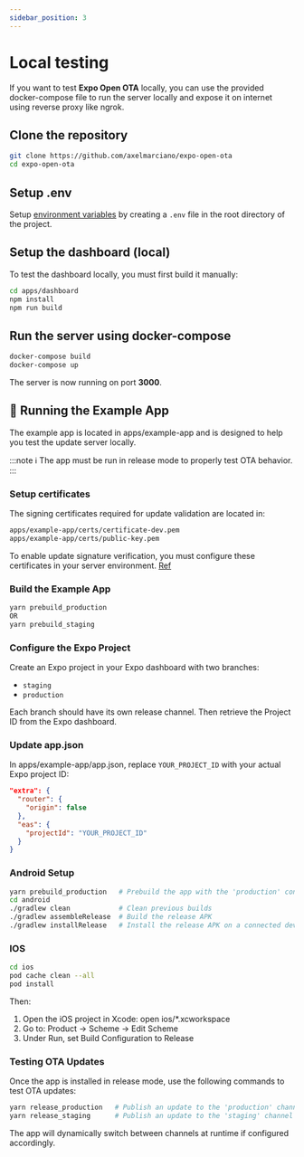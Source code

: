 ```yaml
---
sidebar_position: 3
---
```

# Local testing
If you want to test **Expo Open OTA** locally, you can use the provided docker-compose file to run the server locally
and expose it on internet using reverse proxy like ngrok.

## Clone the repository
```bash
git clone https://github.com/axelmarciano/expo-open-ota
cd expo-open-ota
```

## Setup .env

Setup [environment variables](/docs/environment) by creating a `.env` file in the root directory of the project.

## Setup the dashboard (local)

To test the dashboard locally, you must first build it manually:

```bash
cd apps/dashboard
npm install
npm run build
````

## Run the server using docker-compose
```bash
docker-compose build
docker-compose up
```

The server is now running on port **3000**.

## 🚀 Running the Example App

The example app is located in apps/example-app and is designed to help you test the update server locally.

:::note
ℹ️ The app must be run in release mode to properly test OTA behavior.
:::

### Setup certificates

The signing certificates required for update validation are located in:

```bash
apps/example-app/certs/certificate-dev.pem
apps/example-app/certs/public-key.pem
```

To enable update signature verification, you must configure these certificates in your server environment.
[Ref](/docs/key-store#expo-signing-certificate)

### Build the Example App

```bash
yarn prebuild_production
OR
yarn prebuild_staging
```


### Configure the Expo Project

Create an Expo project in your Expo dashboard with two branches:
- `staging`
- `production`

Each branch should have its own release channel. Then retrieve the Project ID from the Expo dashboard.

### Update app.json

In apps/example-app/app.json, replace ``YOUR_PROJECT_ID`` with your actual Expo project ID:

``` json
"extra": {
  "router": {
    "origin": false
  },
  "eas": {
    "projectId": "YOUR_PROJECT_ID"
  }
}
```

### Android Setup

```bash
yarn prebuild_production   # Prebuild the app with the 'production' config
cd android
./gradlew clean            # Clean previous builds
./gradlew assembleRelease  # Build the release APK
./gradlew installRelease   # Install the release APK on a connected device/emulator
```

### IOS

```bash
cd ios
pod cache clean --all
pod install
```
Then:
1. Open the iOS project in Xcode: open ios/*.xcworkspace
2. Go to: Product → Scheme → Edit Scheme
3. Under Run, set Build Configuration to Release

### Testing OTA Updates

Once the app is installed in release mode, use the following commands to test OTA updates:

```bash
yarn release_production   # Publish an update to the 'production' channel
yarn release_staging      # Publish an update to the 'staging' channel
```

The app will dynamically switch between channels at runtime if configured accordingly.
